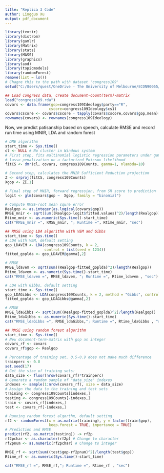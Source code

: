 ---
title: "Replica 3 Code"
author: Lingguo Xu
output: pdf_document
---

```{r,  message=FALSE, `results = FALSE`}
library(textir)
library(distrom)
library(gamlr)
library(Matrix)
library(stats)
library(MASS)
library(graphics)
library(aod)
library(topicmodels)
library(randomForest)
remove(list = ls())
# Chagne this to the path with dataset 'congress109'
setwd("C:/Users/quest/OneDrive - The University of Melbourne/ECON90055/Replicas_Lin")
```


```{r}
## Load congress data, create document-count(term)-matrix
load("congress109.rda")
covars <- data.frame(gop=congress109Ideology$party=="R",
					cscore=congress109Ideology$cs1)
covars$cscore <- covars$cscore - tapply(covars$cscore,covars$gop,mean)[covars$gop+1]
rownames(covars) <- rownames(congress109Ideology)
```

Now, we predict patisanship based on speech, calculate RMSE and record run time using MNIR, LDA and random forest

```{r} 
# DME algorithm
start_time <- Sys.time()
cl <- NULL # No cluster in Windows system
# First step, fits multinomial logistic regression parameters under gamma 
# lasso penalization on a factorized Poisson likelihood
fitCS <- dmr(cl, covars, congress109Counts, gamma=1, nlambda=10)

# Second step, calculates the MNIR Sufficient Reduction projection
Z <- srproj(fitCS, congress109Counts)
Xgop <- Z[,1]

# Final step of MNIR, forward regression, from SR score to prediction
logit <- glm(covars$gop ~  Xgop, family = "binomial")

# Compute RMSE-root mean squre error
Realgop <- as.integer(as.logical(covars$gop))
RMSE_mnir <- sqrt(sum((Realgop-logit$fitted.values)^2)/length(Realgop))
Rtime_mnir <- as.numeric(Sys.time()-start_time)
cat("RMSE_mnir =", RMSE_mnir, "; Runtime =", Rtime_mnir, "sec")
```

```{r}
## RMSE using LDA algorithm with VEM and Gibbs
start_time <- Sys.time()
# LDA with VEM, default setting
gop_LDAVEM <- LDA(congress109Counts, k = 2, 
                  control = list(seed = 1234))
fitted_goplda <- gop_LDAVEM@gamma[,2]

# RMSE
RMSE_ldavem <- sqrt(sum((Realgop-fitted_goplda)^2)/length(Realgop))
Rtime_ldavem <- as.numeric(Sys.time()-start_time)
cat("RMSE_ldavem =", RMSE_ldavem, "; Runtime =", Rtime_ldavem , "sec")
```

```{r}
# LDA with Gibbs, default setting
start_time <- Sys.time()
gop_LDAGibbs <- LDA(congress109Counts, k = 2, method = "Gibbs", control = list(seed = 1234))
fitted_goplda <- gop_LDAGibbs@gamma[,2]

# RMSE
RMSE_ldaGibbs <- sqrt(sum((Realgop-fitted_goplda)^2)/length(Realgop))
Rtime_ldaGibbs <- as.numeric(Sys.time()-start_time)
cat("RMSE_ldaGibbs =", RMSE_ldaGibbs,"; Runtime =", Rtime_ldaGibbs , "sec")
```

```{r}
## RMSE using random forest algorithm
start_time <- Sys.time()
# New document-term-matrix with gop as integer
covars_rf <- covars
covars_rf$gop <- Realgop

# Percentage of training set, 0.5-0.9 does not make much difference
trainperc <- 0.8 
set.seed(17)
# Get the size of training sets:
data_size <- floor(nrow(covars_rf)*trainperc)
# Generate a random sample of "data_size" indexes
indexes <- sample(1:nrow(covars_rf), size = data_size)
# Assign the data to the training and test sets
training <- congress109Counts[indexes,]
testing <- congress109Counts[-indexes,]
train <- covars_rf[indexes,]
test <- covars_rf[-indexes,]

# Running random forest algorthm, default setting
rf2 <- randomForest(x = as.matrix(training), y = factor(train$gop), 
                    keep.forest = TRUE, importance = TRUE)
# Prediction and RMSE
predict(rf2, as.matrix(testing)) -> rf2p
rf2pchar <- as.character(rf2p) # Change to character
rf2pnum <- as.numeric(rf2pchar) # Change to integer

RMSE_rf <- sqrt(sum((test$gop-rf2pnum)^2)/length(test$gop))
Rtime_rf <- as.numeric(Sys.time()-start_time)

cat("RMSE_rf =", RMSE_rf,"; Runtime =", Rtime_rf , "sec")
```
